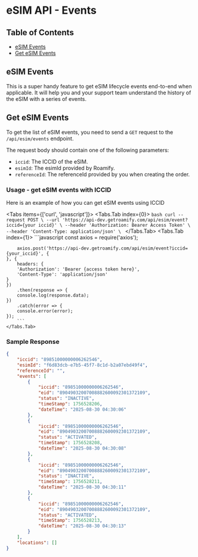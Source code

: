 
# eSIM API - Events

## Table of Contents
- [eSIM Events](#esim-events)
- [Get eSIM Events](#get-esim-events)

## eSIM Events
This is a super handy feature to get eSIM lifecycle events end-to-end when applicable. It will help you and your support team understand the history of the eSIM with a series of events.

## Get eSIM Events
To get the list of eSIM events, you need to send a `GET` request to the `/api/esim/events` endpoint.

The request body should contain one of the following parameters:
- `iccid`: The ICCID of the eSIM.
- `esimId`: The esimId provided by Roamify.
- `referenceId`: The referenceId provided by you when creating the order.

### Usage - get eSIM events with ICCID
Here is an example of how you can get eSIM events using ICCID

<Tabs items={['curl', 'javascript']}>
    <Tabs.Tab index={0}>
        ```bash
        curl --request POST \
        --url 'https://api-dev.getroamify.com/api/esim/event?iccid={your iccid}' \
        --header 'Authorization: Bearer Access Token' \
        --header 'Content-Type: application/json' \
        ```
    </Tabs.Tab>
    <Tabs.Tab index={1}>
        ```javascript
        const axios = require('axios');

        axios.post('https://api-dev.getroamify.com/api/esim/event?iccid={your_iccid}', {
    }, {
        headers: {
        'Authorization': 'Bearer {access token here}',
        'Content-Type': 'application/json'
    }
    })
        .then(response => {
        console.log(response.data);
    })
        .catch(error => {
        console.error(error);
    });
        ```
    </Tabs.Tab>
</Tabs>

### Sample Response
```json
{
	"iccid": "89851000000006262546",
	"esimId": "f6d83dcb-e7b5-45f7-8c1d-b2a07ebd49f4",
	"referenceId": "",
	"events": [
		{
			"iccid": "89851000000006262546",
			"eid": "89049032007008882600092301372109",
			"status": "INACTIVE",
			"timeStamp": 1756528206,
			"dateTime": "2025-08-30 04:30:06"
		},
		{
			"iccid": "89851000000006262546",
			"eid": "89049032007008882600092301372109",
			"status": "ACTIVATED",
			"timeStamp": 1756528208,
			"dateTime": "2025-08-30 04:30:08"
		},
		{
			"iccid": "89851000000006262546",
			"eid": "89049032007008882600092301372109",
			"status": "INACTIVE",
			"timeStamp": 1756528211,
			"dateTime": "2025-08-30 04:30:11"
		},
		{
			"iccid": "89851000000006262546",
			"eid": "89049032007008882600092301372109",
			"status": "ACTIVATED",
			"timeStamp": 1756528213,
			"dateTime": "2025-08-30 04:30:13"
		}
	],
	"locations": []
}
```
